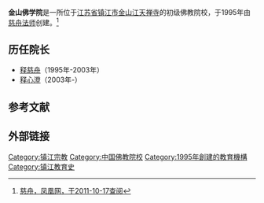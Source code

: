 {{refimprove|time=2017-08-05T09:02:12+00:00}}
{{Infobox University
|Name=金山佛学院|
|EnglishName=
|SealImage=
|SealInfo＝
|Motto=
|Established=1995年
|Type=公立，宗教院校|
|President=
| President_title_1 ＝
| President_1 =
|Location={{PRC}}<br>[[江苏省|江苏省]][[镇江市|镇江市]][[金山_(镇江)|金山]][[江天禅寺|江天禅寺]]|
| Campus =
| AreaTotal =	
| Nickname =	
| Celebration = 	
| Mascot =	
| Telephone =
|Website=
}}

'''金山佛学院'''是一所位于[[江苏省|江苏省]][[镇江市|镇江市]][[金山_(镇江)|金山]][[江天禅寺|江天禅寺]]的初级佛教院校，于1995年由[[释慈舟|慈舟法师]]创建。<ref>[http://fo.ifeng.com/special/gaosengyi/ziliao/detail_2010_08/23/2158383_0.shtml 慈舟，凤凰网，于2011-10-17查阅]</ref>

==历任院长==
*[[释慈舟|释慈舟]]（1995年-2003年）
*[[释心澄|释心澄]]（2003年-）

==参考文献==
{{reflist}}

== 外部链接 ==


{{Buddhism-stub}}
{{中国内地宗教院校}}
[[Category:镇江宗教|Category:镇江宗教]]
[[Category:中国佛教院校|Category:中国佛教院校]]
[[Category:1995年創建的教育機構|Category:1995年創建的教育機構]]
[[Category:镇江教育史|Category:镇江教育史]]
